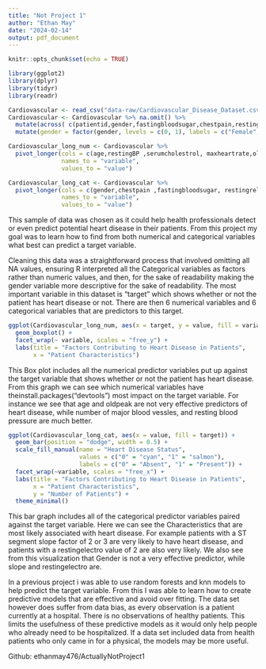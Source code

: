 ```yaml
---
title: "Not Project 1"
author: "Ethan May"
date: "2024-02-14"
output: pdf_document
---
```


```r
knitr::opts_chunk$set(echo = TRUE)
```

```r
library(ggplot2)
library(dplyr)
library(tidyr)
library(readr)

Cardiovascular <- read_csv("data-raw/Cardiovascular_Disease_Dataset.csv")
Cardiovascular <- Cardiovascular %>% na.omit() %>%
  mutate(across( c(patientid,gender,fastingbloodsugar,chestpain,restingrelectro,exerciseangia,slope,target), factor)) %>%
  mutate(gender = factor(gender, levels = c(0, 1), labels = c("Female", "Male")))

Cardiovascular_long_num <- Cardiovascular %>%
  pivot_longer(cols = c(age,restingBP ,serumcholestrol, maxheartrate,oldpeak,noofmajorvessels),
               names_to = "variable",
               values_to = "value")

Cardiovascular_long_cat <- Cardiovascular %>%
  pivot_longer(cols = c(gender,chestpain ,fastingbloodsugar, restingrelectro,exerciseangia,slope),
               names_to = "variable",
               values_to = "value")
```












  This sample of data was chosen as it could help health professionals detect or even predict potential heart disease in their patients. From this project my goal was to learn how to find from both numerical and categorical variables what best can predict a target variable. 
  
  Cleaning this data was a straightforward process that involved omitting all NA values, ensuring R interpreted all the Categorical variables as factors rather than numeric values, and then, for the sake of readability making the gender variable more descriptive for the sake of readability. The most important variable in this dataset is "target" which shows whether or not the patient has heart disease or not. There are then 6 numerical variables and 6 categorical variables that are predictors to this target.
  
```r
ggplot(Cardiovascular_long_num, aes(x = target, y = value, fill = variable)) +
  geom_boxplot() +
  facet_wrap(~ variable, scales = "free_y") +
  labs(title = "Factors Contributing to Heart Disease in Patients",
       x = "Patient Characteristics")
```
This Box plot includes all the numerical predictor variables put up against the target variable that shows whether or not the patient has heart disease. From this graph we can see which numerical variables have theinstall.packages("devtools")
 most impact on the target variable. For instance we see that age and oldpeak are not very effective predictors of heart disease, while number of major blood vessles, and resting blood pressure are much better.  
  
  

```r
ggplot(Cardiovascular_long_cat, aes(x = value, fill = target)) +
  geom_bar(position = "dodge", width = 0.5) +
  scale_fill_manual(name = "Heart Disease Status",
                    values = c("0" = "cyan", "1" = "salmon"),
                    labels = c("0" = "Absent", "1" = "Present")) +
  facet_wrap(~variable, scales = "free_x") +
  labs(title = "Factors Contributing to Heart Disease in Patients",
       x = "Patient Characteristics",
       y = "Number of Patients") +
  theme_minimal()
```
This bar graph includes all of the categorical predictor variables paired against the target variable. Here we can see the Characteristics that are most likely associated with heart disease. For example patients with a ST segment slope factor of 2 or 3 are very likely to have heart disease, and patients with a restingelectro value of 2 are also very likely. We also see from this visualization that Gender is not a very effective predictor, while slope and restingelectro are.
  
  
  
  In a previous project i was able to use random forests and knn models to help predict the target variable. From this I was able to learn how to create predictive models that are effective and avoid over fitting. The data set however does suffer from data bias, as every observation is a patient currently at a hospital. There is no observations of healthy patients. This limits the usefulness of these predictive models as it would only help people who already need to be hospitalized. If a data set included data from health patients who only came in for a physical, the models may be more useful.
  
  
  
Github:
ethanmay476/ActuallyNotProject1
